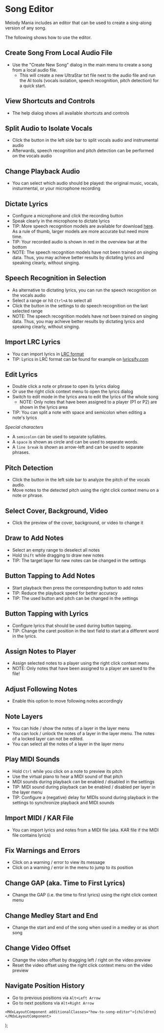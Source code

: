 
# Song Editor
Melody Mania includes an editor that can be used to create a sing-along version of any song.

The following shows how to use the editor.

## Create Song From Local Audio File
- Use the "Create New Song" dialog in the main menu to create a song from a local audio file.
    - This will create a new UltraStar txt file next to the audio file and run the AI tools
    (vocals isolation, speech recognition, pitch detection) for a quick start.
<TutorialVideo src="/videos/song-editor/new-song-dialog.webm" />


## View Shortcuts and Controls
- The help dialog shows all available shortcuts and controls
<TutorialVideo src="/videos/song-editor/view-controls-help.webm" />


## Split Audio to Isolate Vocals
- Click the button in the left side bar to split vocals audio and instrumental audio
- Afterwards, speech recognition and pitch detection can be performed on the vocals audio
<TutorialVideo src="/videos/song-editor/split-audio.webm" />


## Change Playback Audio
- You can select which audio should be played: the original music, vocals, insturmental, or your microphone recording
<TutorialVideo src="/videos/song-editor/change-playback-audio.webm" />


## Dictate Lyrics
- Configure a microphone and click the recording button
- Speak clearly in the microphone to dictate lyrics
- TIP: More speech recognition models are available for download [here](https://huggingface.co/ggerganov/whisper.cpp). As a rule of thumb, larger models are more accurate but need more time.
- TIP: Your recorded audio is shown in red in the overview bar at the bottom
- NOTE: The speech recognition models have not been trained on singing data. Thus, you may achieve better results by dictating lyrics and speaking clearly, without singing.
<TutorialVideo src="/videos/song-editor/dictate-lyrics.webm" />


## Speech Recognition in Selection
- As alternative to dictating lyrics, you can run the speech recognition on the vocals audio
- Select a range or hit `Ctrl+A` to select all
- Click the button in the settings to do speech recognition on the last selected range
- NOTE: The speech recognition models have not been trained on singing data. Thus, you may achieve better results by dictating lyrics and speaking clearly, without singing.
<TutorialVideo src="/videos/song-editor/speech-recognition-in-selection.webm" />


## Import LRC Lyrics
- You can import lyrics in [LRC format](https://en.wikipedia.org/wiki/LRC_(file_format))
- TIP: Lyrics in LRC format can be found for example on [lyricsify.com](https://lyricsify.com/)
<TutorialVideo src="/videos/song-editor/import-lrc-format.webm" />


## Edit Lyrics
- Double click a note or phrase to open its lyrics dialog
- Or use the right click context menu to open the lyrics dialog
- Switch to edit mode in the lyrics area to edit the lyrics of the whole song
    - NOTE: Only notes that have been assigned to a player (P1 or P2) are shown in the lyrics area
- TIP: You can split a note with space and semicolon when editing a note's lyrics

*Special characters*
- A `semicolon` can be used to separate syllables.
- A `space` is shown as circle and can be used to separate words.
- A `line break` is shown as arrow-left and can be used to separate phrases.
<TutorialVideo src="/videos/song-editor/edit-lyrics.webm" />


## Pitch Detection
- Click the button in the left side bar to analyze the pitch of the vocals audio.
- Move notes to the detected pitch using the right click context menu on a note or phrase.
<TutorialVideo src="/videos/song-editor/pitch-detection.webm" />


## Select Cover, Background, Video
- Click the preview of the cover, background, or video to change it
<TutorialVideo src="/videos/song-editor/select-cover-background-video.webm" />


## Draw to Add Notes
- Select an empty range to deselect all notes
- Hold `Shift` while dragging to draw new notes
- TIP: The target layer for new notes can be changed in the settings
<TutorialVideo src="/videos/song-editor/draw-to-add-notes.webm" />


## Button Tapping to Add Notes
- Start playback then press the corresponding button to add notes
- TIP: Reduce the playback speed for better accuracy
- TIP: The used button and pitch can be changed in the settings
<TutorialVideo src="/videos/song-editor/button-tapping-to-add-notes.webm" />

## Button Tapping with Lyrics
- Configure lyrics that should be used during button tapping.
- TIP: Change the caret position in the text field to start at a different word in the lyrics.
<TutorialVideo src="/videos/song-editor/button-tapping-to-add-notes-with-lyrics.webm" />

## Assign Notes to Player
- Assign selected notes to a player using the right click context menu
- NOTE: Only notes that have been assigned to a player are saved to the file!
<TutorialVideo src="/videos/song-editor/assign-notes-to-player.webm" />


## Adjust Following Notes
- Enable this option to move following notes accordingly
<TutorialVideo src="/videos/song-editor/adjust-following-notes.webm" />


## Note Layers
- You can hide / show the notes of a layer in the layer menu
- You can lock / unlock the notes of a layer in the layer menu. The notes of a locked layer can not be edited.
- You can select all the notes of a layer in the layer menu
<TutorialVideo src="/videos/song-editor/note-layers.webm" />


## Play MIDI Sounds
- Hold `Ctrl` while you click on a note to preview its pitch
- Use the virtual piano to hear a MIDI sound of that pitch
- MIDI sounds during playback can be enabled / disabled in the settings
- TIP: MIDI sound during playback can be enabled / disabled per layer in the layer menu
- TIP: Configure a (negative) delay for MIDIs sound during playback in the settings to synchronize playback and MIDI sounds
<TutorialVideo src="/videos/song-editor/midi-sounds.webm" />


## Import MIDI / KAR File
- You can import lyrics and notes from a MIDI file (aka. KAR file if the MIDI file contains lyrics)
<TutorialVideo src="/videos/song-editor/import-midi-file.webm" />


## Fix Warnings and Errors
- Click on a warning / error to view its message
- Click on a warning / error in the menu to jump to its position
<TutorialVideo src="/videos/song-editor/warning-and-error-markers.webm" />


## Change GAP (aka. Time to First Lyrics)
- Change the GAP (i.e. the time to first lyrics) using the right click context menu
<TutorialVideo src="/videos/song-editor/set-gap.webm" />


## Change Medley Start and End
- Change the start and end of the song when used in a medley or as short song
<TutorialVideo src="/videos/song-editor/set-medley-start-and-end.webm" />


## Change Video Offset
- Change the video offset by dragging left / right on the video preview
- Reset the video offset using the right click context menu on the video preview
<TutorialVideo src="/videos/song-editor/video-offset.webm" />


## Navigate Position History
- Go to previous positions via `Alt+Left Arrow`
- Go to next positions via `Alt+Right Arrow`
<TutorialVideo src="/videos/song-editor/navigate-position-history.webm" />


    <MdxLayoutComponent additionalClasses="how-to-song-editor">{children}</MdxLayoutComponent>
);
